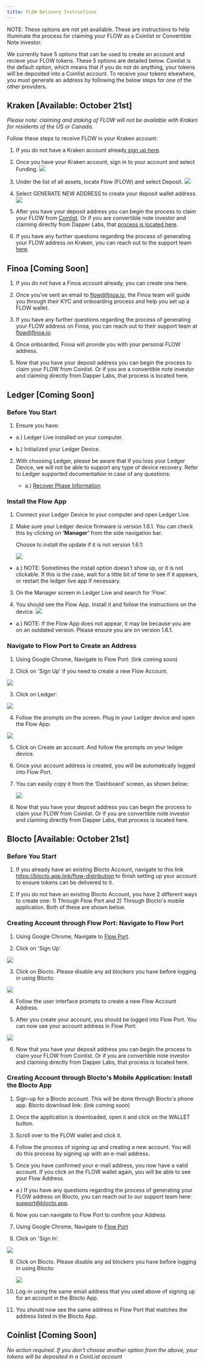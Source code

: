 ```yaml
---
title: FLOW Delivery Instructions 
---
```

<Callout type="warning">
NOTE: These options are not yet available. These are instructions to help illuminate the process for claiming your FLOW as a Coinlist or Convertible Note investor. 
</ Callout>

We currently have 5 options that can be used to create an account and recieve your FLOW tokens. These 5 options are detailed below. Coinlist is the default option, which means that if you do not do anything, your tokens will be deposited into a Coinlist account. To receive your tokens elsewhere, you must generate an address by following the below steps for one of the other providers.

## Kraken [Available: October 21st]

*Please note: claiming and staking of FLOW will not be available with Kraken for residents of the US or Canada.*

Follow these steps to receive FLOW in your Kraken account:

1. If you do not have a Kraken account already,[sign up here](https://www.kraken.com/sign-up).

2. Once you have your Kraken account, sign in to your account and select Funding.
   ![](https://storage.googleapis.com/flow-resources/documentation-assets/token%20delivery%20assets/kraken_1.png)

3. Under the list of all assets, locate Flow (FLOW) and select Deposit.
   ![](https://storage.googleapis.com/flow-resources/documentation-assets/token%20delivery%20assets/Kraken2.png)

4. Select GENERATE NEW ADDRESS to create your deposit wallet address.
   ![](https://storage.googleapis.com/flow-resources/documentation-assets/token%20delivery%20assets/Kraken3.png)

5. After you have your deposit address you can begin the process to claim your FLOW from [Coinlist](https://coinlist.co/flow/distribution_addresses/new). Or if you are convertible note investor and claiming directly from Dapper Labs, that [process is located here](https://forms.gle/5ZF2Zb8DM3uc7qRL7).

6. If you have any further questions regarding the process of generating your FLOW address on Kraken, you can reach out to the support team [here](https://support.kraken.com/hc/en-us/requests/new).

## Finoa [Coming Soon]

1. If you do not have a Finoa account already, you can create one here.

2. Once you've sent an email to [flow@finoa.io](mailto:flow@finoa.io), the Finoa team will guide you through their KYC and onboarding process and help you set up a FLOW wallet.

3. If you have any further questions regarding the process of generating your FLOW address on Finoa, you can reach out to their support team at [flow@finoa.io](mailto:flow@finoa.io).

4. Once onboarded, Finoa will provide you with your personal FLOW address. 

5. Now that you have your deposit address you can begin the process to claim your FLOW from Coinlist. Or if you are a convertible note investor and claiming directly from Dapper Labs, that process is located here.

## Ledger [Coming Soon]

### Before You Start

 1. Ensure you have:

   - a.) Ledger Live installed on your computer.

   - b.) Initialized your Ledger Device.
   
 2. With choosing Ledger, please be aware that if you loss your Ledger Device, we will not be able to support any type of device recovery. Refer to Ledger supported documentation in case of any questions:
 
    - a.) [Recover Phase Information](https://www.ledger.com/academy/crypto/what-is-a-recovery-phrase)


### Install the Flow App

 1. Connect your Ledger Device to your computer and open Ledger Live.

 2. Make sure your Ledger device firmware is version 1.6.1. You can check this by clicking on **‘Manager’** from the side navigation bar.

    Choose to install the update if it is not version 1.6.1:

    ![](https://storage.googleapis.com/flow-resources/documentation-assets/token%20delivery%20assets/Ledger%20Up%20to%20Date.png)
   - a.) NOTE: Sometimes the install option doesn't show up, or it is not clickable. If this is the case, wait for a little bit of time to see if it appears, or restart the ledger live app if necessary.

 3. On the Manager screen in Ledger Live and search for ‘Flow’.

 4. You should see the Flow App. Install it and follow the instructions on the device.
  ![](https://storage.googleapis.com/flow-resources/documentation-assets/token%20delivery%20assets/LedgerLive%20Flow%20App.png)

   - a.) NOTE: If the Flow App does not appear, it may be because you are on an outdated version. Please ensure you are on version 1.6.1.

### Navigate to Flow Port to Create an Address

 1. Using Google Chrome, Navigate to Flow Port: (link coming soon)

 2. Click on 'Sign Up' if you need to create a new Flow Account.

   ![](https://storage.googleapis.com/flow-resources/documentation-assets/token%20delivery%20assets/FlowPort%20SignUp.png)

 3. Click on Ledger:

   ![](https://storage.googleapis.com/flow-resources/documentation-assets/token%20delivery%20assets/FlowPort%20WalletSelection.png)

 4. Follow the prompts on the screen. Plug in your Ledger device and open the Flow App:

   ![](https://storage.googleapis.com/flow-resources/documentation-assets/token%20delivery%20assets/FlowPort%20Ledger%20Selection.png)

 5. Click on Create an account. And follow the prompts on your ledger device.

 6. Once your account address is created, you will be automatically logged into Flow Port.

 7. You can easily copy it from the ‘Dashboard’ screen, as shown below:

    ![](https://storage.googleapis.com/flow-resources/documentation-assets/token%20delivery%20assets/FlowPortMyAccount.png)

 8. Now that you have your deposit address you can begin the process to claim your FLOW from Coinlist. Or if you are convertible note investor and claiming directly from Dapper Labs, that process is located here.


## Blocto [Available: October 21st]

### Before You Start

 1. If you already have an existing Blocto Account, navigate to this link https://blocto.app.link/flow-distribution to finish setting up your account to ensure tokens can be delivered to it.
 
 2. If you do not have an existing Blocto Account, you have 2 different ways to create one: 1) Through Flow Port and 2) Through Blocto's mobile application. Both of these are shown below.

 ### Creating Account through Flow Port: Navigate to Flow Port
 
 1. Using Google Chrome, Navigate to [Flow Port](https://port.onflow.org/).
 
 2. Click on 'Sign Up'.
 
   ![](https://storage.googleapis.com/flow-resources/documentation-assets/token%20delivery%20assets/FlowPort%20SignUp.png)
 
 3. Click on Blocto. Please disable any ad blockers you have before logging in using Blocto:
 
   ![](https://storage.googleapis.com/flow-resources/documentation-assets/token%20delivery%20assets/FlowPort%20BloctoLogin.png)
 
 4. Follow the user interface prompts to create a new Flow Account Address.
 
 5. After you create your account, you should be logged into Flow Port. You can now see your account address in Flow Port:
 
   ![](https://storage.googleapis.com/flow-resources/documentation-assets/token%20delivery%20assets/FlowPortMyAccount.png)
 
 6. Now that you have your deposit address you can begin the process to claim your FLOW from Coinlist. Or if you are convertible note investor and claiming directly from Dapper Labs, that process is located here.

### Creating Account through Blocto's Mobile Application: Install the Blocto App

 1. Sign-up for a Blocto account. This will be done through Blocto's phone app. Blocto download link: (link coming soon)
 
 2. Once the application is downloaded, open it and click on the WALLET button.
 
 3. Scroll over to the FLOW wallet and click it. 
 
 4. Follow the process of signing up and creating a new account. You will do this process by signing up with an e-mail address.
 
 5. Once you have confirmed your e-mail address, you now have a valid account. If you click on the FLOW wallet again, you will be able to see your Flow Address.

   - a.) If you have any questions regarding the process of generating your FLOW address on Blocto, you can reach out to our support team here: support@blocto.app.
   
 6. Now you can navigate to Flow Port to confirm your Address
 
 7. Using Google Chrome, Navigate to [Flow Port](https://port.onflow.org/)
 
 8. Click on 'Sign In'.
 
   ![](https://storage.googleapis.com/flow-resources/documentation-assets/token%20delivery%20assets/FlowPort%20SignUp.png)
 
 9. Click on Blocto. Please disable any ad blockers you have before logging in using Blocto:
 
    ![](https://storage.googleapis.com/flow-resources/documentation-assets/token%20delivery%20assets/FlowPort%20BloctoLogin.png)
 
 10. Log-in using the same email address that you used above of signing up for an account in the Blocto App.
 
 11. You should now see the same address in Flow Port that matches the address listed in the Blocto App.
 


## Coinlist [Coming Soon]

*No action required. If you don't choose another option from the above, your tokens will be deposited in a CoinList account* 
